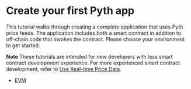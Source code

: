 # Create your first Pyth app

This tutorial walks through creating a complete application that uses Pyth price feeds.
The application includes both a smart contract in addition to off-chain code that invokes the contract.
Please choose your environment to get started:

**Note** These tutorials are intended for new developers with less smart contract development experience.
For more experienced smart contract development, refer to [Use Real-time Price Data](./use-real-time-data).

- [EVM](create-your-first-pyth-app/evm/part-1)
